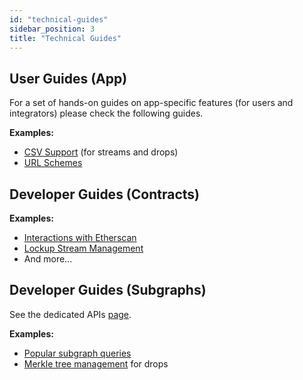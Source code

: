 ```yaml
---
id: "technical-guides"
sidebar_position: 3
title: "Technical Guides"
---
```


## User Guides (App)

For a set of hands-on guides on app-specific features (for users and integrators) please check the following guides.

**Examples:**

- [CSV Support](/apps/guides/csv-support) (for streams and drops)
- [URL Schemes](/apps/guides/url-schemes)

## Developer Guides (Contracts)

**Examples:**

- [Interactions with Etherscan](/guides/lockup/examples/etherscan)
- [Lockup Stream Management](/guides/lockup/guides/stream-management/withdraw)
- And more...

## Developer Guides (Subgraphs)

See the dedicated APIs [page](/api/overview).

**Examples:**

- [Popular subgraph queries](/api/lockup/the-graph/queries)
- [Merkle tree management](/api/drops/merkle-api/examples) for drops
